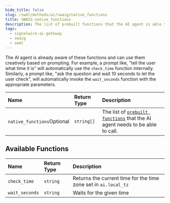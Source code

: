 ```yaml
---
hide_title: false
slug: /swml/methods/ai/swaig/native_functions
title: SWAIG.native_functions
description: The list of prebuilt functions that the AI agent is able to call.
tags:
  - signalwire-ai-gateway
  - swaig
  - swml
---
```



The AI agent is already aware of these functions and can use them creatively based on prompting.
For example, a prompt like, "tell the user what time it is" will automatically use the `check_time`
function internally. Similarly, a prompt like, "ask the question and wait 10 seconds to let the user check",
will automatically invoke the `wait_seconds` function with the appropriate parameters.




| Name                                                             | Return Type | Description                                                                                          |
|:-----------------------------------------------------------------|:------------|:-----------------------------------------------------------------------------------------------------|
| `native_functions`<span className="optional-arg">Optional</span> | `string[]`  | The list of [`prebuilt functions`](#available-functions) that the AI agent needs to be able to call. |

## **Available Functions**

| Name           | Return Type | Description                                                     |
|:---------------|:------------|:----------------------------------------------------------------|
| `check_time`   | `string`    | Returns the current time for the time zone set in `ai.local_tz` |
| `wait_seconds` | `string`    | Waits for the given time                                        |
